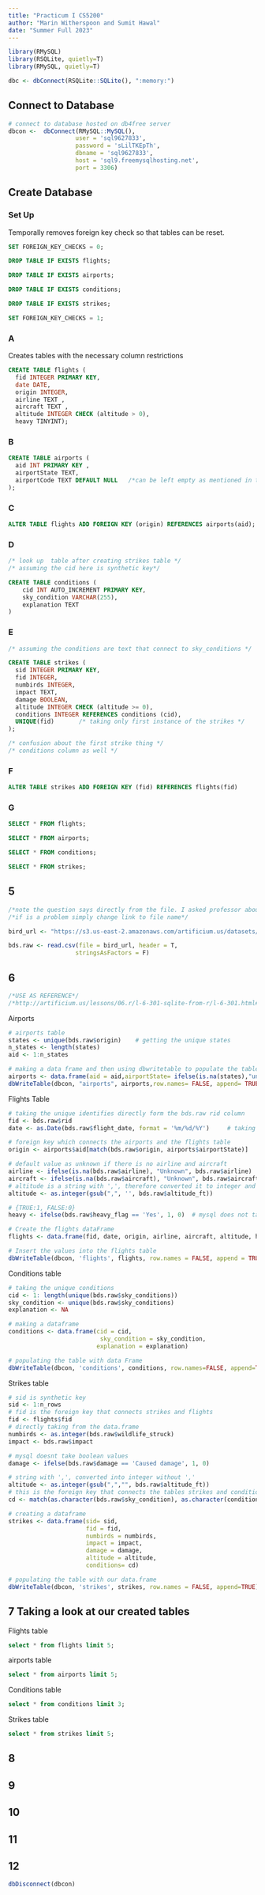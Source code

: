 ```yaml
---
title: "Practicum I CS5200"
author: "Marin Witherspoon and Sumit Hawal"
date: "Summer Full 2023"
---
```


```r
library(RMySQL)
library(RSQLite, quietly=T)
library(RMySQL, quietly=T)

dbc <- dbConnect(RSQLite::SQLite(), ":memory:")
```

## Connect to Database

```r
# connect to database hosted on db4free server
dbcon <-  dbConnect(RMySQL::MySQL(), 
                   user = 'sql9627833', 
                   password = 'sLilTKEpTh',
                   dbname = 'sql9627833', 
                   host = 'sql9.freemysqlhosting.net', 
                   port = 3306)
```

## Create Database

### Set Up

Temporally removes foreign key check so that tables can be reset.
```sql
SET FOREIGN_KEY_CHECKS = 0;
```

```sql
DROP TABLE IF EXISTS flights;
```

```sql
DROP TABLE IF EXISTS airports;
```

```sql
DROP TABLE IF EXISTS conditions;
```

```sql
DROP TABLE IF EXISTS strikes;
```

```sql
SET FOREIGN_KEY_CHECKS = 1;
```

### A

Creates tables with the necessary column restrictions
```sql
CREATE TABLE flights (
  fid INTEGER PRIMARY KEY,
  date DATE,
  origin INTEGER,
  airline TEXT ,
  aircraft TEXT ,
  altitude INTEGER CHECK (altitude > 0),
  heavy TINYINT);
```

### B

```sql
CREATE TABLE airports (
  aid INT PRIMARY KEY ,
  airportState TEXT,
  airportCode TEXT DEFAULT NULL   /*can be left empty as mentioned in the question*/
);
```

### C

```sql
ALTER TABLE flights ADD FOREIGN KEY (origin) REFERENCES airports(aid);
```

### D

```sql
/* look up  table after creating strikes table */
/* assuming the cid here is synthetic key*/

CREATE TABLE conditions (
    cid INT AUTO_INCREMENT PRIMARY KEY,
    sky_condition VARCHAR(255),
    explanation TEXT
)
```

### E

```sql
/* assuming the conditions are text that connect to sky_conditions */

CREATE TABLE strikes (
  sid INTEGER PRIMARY KEY,
  fid INTEGER,
  numbirds INTEGER,
  impact TEXT,
  damage BOOLEAN,
  altitude INTEGER CHECK (altitude >= 0),
  conditions INTEGER REFERENCES conditions (cid),
  UNIQUE(fid)       /* taking only first instance of the strikes */
);

/* confusion about the first strike thing */
/* conditions column as well */
```

### F

```sql
ALTER TABLE strikes ADD FOREIGN KEY (fid) REFERENCES flights(fid)
```

### G

```sql
SELECT * FROM flights;
```

```sql
SELECT * FROM airports;
```

```sql
SELECT * FROM conditions;
```

```sql
SELECT * FROM strikes;
```

## 5

```sql
/*note the question says directly from the file. I asked professor about this*/
/*if is a problem simply change link to file name*/
```

```r
bird_url <- "https://s3.us-east-2.amazonaws.com/artificium.us/datasets/BirdStrikesData-V2.csv"

bds.raw <- read.csv(file = bird_url, header = T,
                   stringsAsFactors = F)
```

## 6

```sql
/*USE AS REFERENCE*/
/*http://artificium.us/lessons/06.r/l-6-301-sqlite-from-r/l-6-301.html#Querying_Data_Frames_with_sqldf*/
```


Airports
```r
# airports table 
states <- unique(bds.raw$origin)    # getting the unique states 
n_states <- length(states)         
aid <- 1:n_states                   

# making a data frame and then using dbwritetable to populate the table from the data.frame
airports <- data.frame(aid = aid,airportState= ifelse(is.na(states),"unknown",states),airportCode=NA)
dbWriteTable(dbcon, "airports", airports,row.names= FALSE, append= TRUE )
```

Flights Table
```r

# taking the unique identifies directly form the bds.raw rid column
fid <- bds.raw$rid           
date <- as.Date(bds.raw$flight_date, format = '%m/%d/%Y')     # taking only the date 

# foreign key which connects the airports and the flights table  
origin <- airports$aid[match(bds.raw$origin, airports$airportState)]    

# default value as unknown if there is no airline and aircraft 
airline <- ifelse(is.na(bds.raw$airline), "Unknown", bds.raw$airline)
aircraft <- ifelse(is.na(bds.raw$aircraft), "Unknown", bds.raw$aircraft)
# altitude is a string with ',', therefore converted it to integer and remove the ','
altitude <- as.integer(gsub(",", '', bds.raw$altitude_ft))

# {TRUE:1, FALSE:0}
heavy <- ifelse(bds.raw$heavy_flag == 'Yes', 1, 0)  # mysql does not take boolean values 

# Create the flights dataFrame
flights <- data.frame(fid, date, origin, airline, aircraft, altitude, heavy)

# Insert the values into the flights table
dbWriteTable(dbcon, 'flights', flights, row.names = FALSE, append = TRUE)

```


Conditions table 
```r
# taking the unique conditions
cid <- 1: length(unique(bds.raw$sky_conditions))
sky_condition <- unique(bds.raw$sky_conditions)
explanation <- NA

# making a dataframe
conditions <- data.frame(cid = cid,
                          sky_condition = sky_condition,
                         explanation = explanation)

# populating the table with data Frame
dbWriteTable(dbcon, 'conditions', conditions, row.names=FALSE, append=TRUE)
```

Strikes table 
```r
# sid is synthetic key 
sid <- 1:n_rows
# fid is the foreign key that connects strikes and flights
fid <- flights$fid
# directly taking from the data.frame
numbirds <- as.integer(bds.raw$wildlife_struck)
impact <- bds.raw$impact

# mysql doesnt take boolean values 
damage <- ifelse(bds.raw$damage == 'Caused damage', 1, 0)

# string with ',', converted into integer without ','
altitude <- as.integer(gsub(",","", bds.raw$altitude_ft))
# this is the foreign key that connects the tables strikes and conditions
cd <- match(as.character(bds.raw$sky_condition), as.character(conditions$sky_condition))

# creating a dataframe
strikes <- data.frame(sid= sid,
                      fid = fid,
                      numbirds = numbirds,
                      impact = impact,
                      damage = damage,
                      altitude = altitude,
                      conditions= cd)

# populating the table with our data.frame
dbWriteTable(dbcon, 'strikes', strikes, row.names = FALSE, append=TRUE)
```

  
## 7   Taking a look at our created tables

Flights table
```sql
select * from flights limit 5;
```
airports table
```sql

select * from airports limit 5;
```

Conditions table
```sql
select * from conditions limit 3;
```

Strikes table
```sql
select * from strikes limit 5;
```






## 8

## 9

## 10

## 11

## 12

```r
dbDisconnect(dbcon)
```
